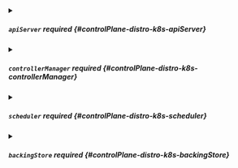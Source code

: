 

<PartialEnabled />



<details className="config-field" data-expandable="true">
<summary>

##### `apiServer` <span className="config-field-required" data-required="false">required</span> <span className="config-field-type"></span> <span className="config-field-default"></span> <span className="config-field-enum"></span> {#controlPlane-distro-k8s-apiServer}



</summary>

<PartialApiserverreference />


</details>



<details className="config-field" data-expandable="true">
<summary>

##### `controllerManager` <span className="config-field-required" data-required="false">required</span> <span className="config-field-type"></span> <span className="config-field-default"></span> <span className="config-field-enum"></span> {#controlPlane-distro-k8s-controllerManager}



</summary>

<PartialControllermanagerreference />


</details>



<details className="config-field" data-expandable="true">
<summary>

##### `scheduler` <span className="config-field-required" data-required="false">required</span> <span className="config-field-type"></span> <span className="config-field-default"></span> <span className="config-field-enum"></span> {#controlPlane-distro-k8s-scheduler}



</summary>

<PartialSchedulerreference />


</details>



<details className="config-field" data-expandable="true">
<summary>

##### `backingStore` <span className="config-field-required" data-required="false">required</span> <span className="config-field-type"></span> <span className="config-field-default"></span> <span className="config-field-enum"></span> {#controlPlane-distro-k8s-backingStore}



</summary>

<PartialBackingstorereference />


</details>
